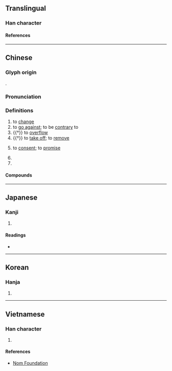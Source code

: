 {{character info/new}}
==Translingual==

===Han character===
{{Han char|rn=85|rad=水|as=09|sn=12|four=38121|canj=EOMN,XEOMN|ids=⿰氵俞}}

====References====
{{Han ref|kx=0633.450|dkj=17761|dj=1040.040|hdz=31681.120|uh=6E1D}}

----

==Chinese==
{{zh-forms}}
{{zh-wp}}

===Glyph origin===
{{Han etym}}
{{Han compound|水|俞|ls=psc|c1=s|c2=p|t1=water}}.

===Pronunciation===
{{zh-pron
|m=yú
|c=jyu4
|mn=xm,qz,tp:lû/zz:jî/kh:jû/xm,qz,tw:û/zz:î
|mc=y
|oc=y
|cat=v,pn
}}

===Definitions===
{{zh-hanzi}}

# to [[change]]
# to [[go against]]; to be [[contrary]] to
# {{†}} to [[overflow]]
# {{†}} to [[take off]]; to [[remove]]
# {{rfv-sense|zh}} to [[consent]]; to [[promise]]
# {{zh-short|重慶|[[Chongqing]]}}
# {{surname|lang=zh}}

====Compounds====
{{zh-der|不渝|信守不渝|始終不渝|巴渝詞|忠貞不渝|恆久不渝|渝始|渝盟|生死不渝|終始不渝|言之不渝|金石不渝}}

----

==Japanese==

===Kanji===
{{ja-kanji|grade=|rs=水09}}

# {{defn|lang=ja|sort=水09}}

====Readings====
* {{ja-readings|on=[[ゆ]] (yu)|kun=[[かわる]] (kawaru)}}

----

==Korean==

===Hanja===
{{ko-hanja|hangeul=투|eumhun=|rv=tu|mr=t'u|y=thwu}}

# {{defn|lang=ko|sort=水09}}

----

==Vietnamese==

===Han character===
{{vi-readings|rs=水09|hanviet=du}}

# {{defn|lang=vi|sort=水09}}

====References====
* [http://nomfoundation.org/common/nom_details.php?codepoint=6e1d Nom Foundation]